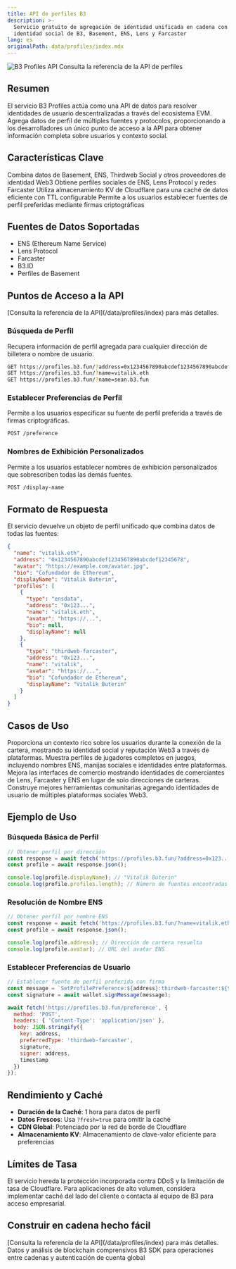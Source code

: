```yaml
---
title: API de perfiles B3
description: >-
  Servicio gratuito de agregación de identidad unificada en cadena con datos de
  identidad social de B3, Basement, ENS, Lens y Farcaster
lang: es
originalPath: data/profiles/index.mdx
---
```

<img src="/images/profiles-banner.jpg" alt="B3 Profiles API" className="w-full h-auto rounded-3xl" />

<Card title="API Gratuita de Perfiles Sociales" icon="user" href="/data/profiles/index">
  Consulta la referencia de la API de perfiles
</Card>

## Resumen

El servicio B3 Profiles actúa como una API de datos para resolver identidades de usuario descentralizadas a través del ecosistema EVM. Agrega datos de perfil de múltiples fuentes y protocolos, proporcionando a los desarrolladores un único punto de acceso a la API para obtener información completa sobre usuarios y contexto social.

## Características Clave

<CardGroup cols={2}>
  <Card title="Agregación de Múltiples Fuentes" icon="network-wired">
    Combina datos de Basement, ENS, Thirdweb Social y otros proveedores de identidad Web3
  </Card>
  <Card title="Integración de Identidad Social" icon="users">
    Obtiene perfiles sociales de ENS, Lens Protocol y redes Farcaster
  </Card>
  <Card title="Caché Inteligente" icon="database">
    Utiliza almacenamiento KV de Cloudflare para una caché de datos eficiente con TTL configurable
  </Card>
  <Card title="Preferencias de Usuario" icon="gear">
    Permite a los usuarios establecer fuentes de perfil preferidas mediante firmas criptográficas
  </Card>
</CardGroup>

## Fuentes de Datos Soportadas

- ENS (Ethereum Name Service)
- Lens Protocol
- Farcaster
- B3.ID
- Perfiles de Basement

## Puntos de Acceso a la API

<Note>
[Consulta la referencia de la API](/data/profiles/index) para más detalles.
</Note>

### Búsqueda de Perfil
Recupera información de perfil agregada para cualquier dirección de billetera o nombre de usuario.

```bash
GET https://profiles.b3.fun/?address=0x1234567890abcdef1234567890abcdef12345678
GET https://profiles.b3.fun/?name=vitalik.eth
GET https://profiles.b3.fun/?name=sean.b3.fun
```

### Establecer Preferencias de Perfil
Permite a los usuarios especificar su fuente de perfil preferida a través de firmas criptográficas.

```bash
POST /preference
```

### Nombres de Exhibición Personalizados
Permite a los usuarios establecer nombres de exhibición personalizados que sobrescriben todas las demás fuentes.

```bash
POST /display-name
```

## Formato de Respuesta

El servicio devuelve un objeto de perfil unificado que combina datos de todas las fuentes:

```json
{
  "name": "vitalik.eth",
  "address": "0x1234567890abcdef1234567890abcdef12345678",
  "avatar": "https://example.com/avatar.jpg",
  "bio": "Cofundador de Ethereum",
  "displayName": "Vitalik Buterin",
  "profiles": [
    {
      "type": "ensdata",
      "address": "0x123...",
      "name": "vitalik.eth",
      "avatar": "https://...",
      "bio": null,
      "displayName": null
    },
    {
      "type": "thirdweb-farcaster",
      "address": "0x123...",
      "name": "vitalik",
      "avatar": "https://...",
      "bio": "Cofundador de Ethereum",
      "displayName": "Vitalik Buterin"
    }
  ]
}
```

## Casos de Uso

<CardGroup cols={1}>
  <Card title="Autenticación de Cartera Mejorada" icon="shield-check">
    Proporciona un contexto rico sobre los usuarios durante la conexión de la cartera, mostrando su identidad social y reputación Web3 a través de plataformas.
  </Card>
  <Card title="Integración de Juegos Sociales" icon="gamepad">
    Muestra perfiles de jugadores completos en juegos, incluyendo nombres ENS, manijas sociales e identidades entre plataformas.
  </Card>
  <Card title="Experiencia de Usuario en DeFi" icon="coins">
    Mejora las interfaces de comercio mostrando identidades de comerciantes de Lens, Farcaster y ENS en lugar de solo direcciones de carteras.
  </Card>
  <Card title="Gestión de Comunidades" icon="users-gear">
    Construye mejores herramientas comunitarias agregando identidades de usuario de múltiples plataformas sociales Web3.
  </Card>
</CardGroup>


## Ejemplo de Uso

### Búsqueda Básica de Perfil

```javascript
// Obtener perfil por dirección
const response = await fetch('https://profiles.b3.fun/?address=0x123...');
const profile = await response.json();

console.log(profile.displayName); // "Vitalik Buterin"
console.log(profile.profiles.length); // Número de fuentes encontradas
```

### Resolución de Nombre ENS

```javascript
// Obtener perfil por nombre ENS
const response = await fetch('https://profiles.b3.fun/?name=vitalik.eth');
const profile = await response.json();

console.log(profile.address); // Dirección de cartera resuelta
console.log(profile.avatar); // URL del avatar ENS
```

### Establecer Preferencias de Usuario

```javascript
// Establecer fuente de perfil preferida con firma
const message = `SetProfilePreference:${address}:thirdweb-farcaster:${timestamp}`;
const signature = await wallet.signMessage(message);

await fetch('https://profiles.b3.fun/preference', {
  method: 'POST',
  headers: { 'Content-Type': 'application/json' },
  body: JSON.stringify({
    key: address,
    preferredType: 'thirdweb-farcaster',
    signature,
    signer: address,
    timestamp
  })
});
```

## Rendimiento y Caché

- **Duración de la Caché**: 1 hora para datos de perfil
- **Datos Frescos**: Usa `?fresh=true` para omitir la caché
- **CDN Global**: Potenciado por la red de borde de Cloudflare
- **Almacenamiento KV**: Almacenamiento de clave-valor eficiente para preferencias

## Límites de Tasa

El servicio hereda la protección incorporada contra DDoS y la limitación de tasa de Cloudflare. Para aplicaciones de alto volumen, considera implementar caché del lado del cliente o contacta al equipo de B3 para acceso empresarial.

## Construir en cadena hecho fácil
<Note>
[Consulta la referencia de la API](/data/profiles/index) para más detalles.
</Note>

<CardGroup cols={2}>
  <Card title="API de Datos B3" href="/data/api-reference/introduction">
    Datos y análisis de blockchain comprensivos
  </Card>
  <Card title="B3 SDK" href="/sdk/introduction">
    B3 SDK para operaciones entre cadenas y autenticación de cuenta global
  </Card>
</CardGroup>
